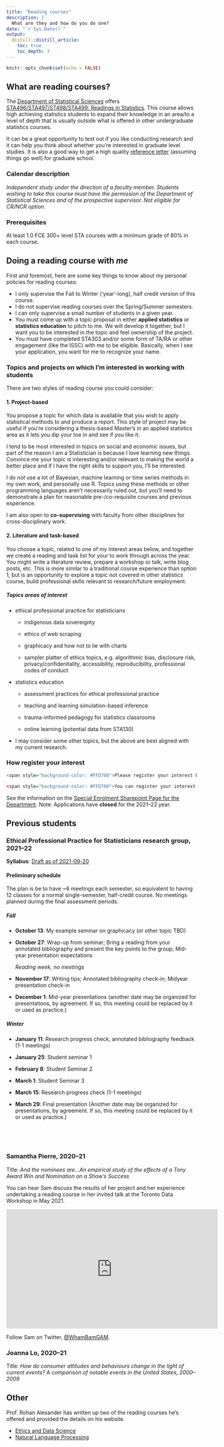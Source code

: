 ```yaml
---
title: "Reading courses"
description: |
  What are they and how do you do one?
date: "`r Sys.Date()`"
output: 
  distill::distill_article:
    toc: true
    toc_depth: 3
---
```


```r
knitr::opts_chunk$set(echo = FALSE)
```

## What are reading courses?

The [Department of Statistical Sciences](https://www.statistics.utoronto.ca/) offers [STA496/STA497/ST498/STA499: Readings in Statistics](https://www.statistics.utoronto.ca/current-students/special-enrolment-courses-sta490y1-sta492h1-sta496h1sta497h1#several-statistics-courses-have-special-enrolment-procedures-so-enrolment-in-these-courses-cannot-be-done-on-acorn-please-select-the-course-you-are-interested-in-from-the-list-below-for-information-on-the-enrolment-process-prerequisites-and-instructions-on-how-to-request-enrolment-accordion-3). This course allows high achieving statistics students to expand their knowledge in an area/to a level of depth that is usually outside what is offered in other undergraduate statistics courses.

It can be a great opportunity to test out if you like conducting research and it can help you think about whether you're interested in graduate level studies. It is also a good way to get a high quality [reference letter](https://www.lizabolton.com/references.html) (assuming things go well) for graduate school.

### Calendar description

*Independent study under the direction of a faculty member. Students wishing to take this course must have the permission of the Department of Statistical Sciences and of the prospective supervisor. Not eligible for CR/NCR option.*

### Prerequisites

At least 1.0 FCE 300+ level STA courses with a minimum grade of 80% in each course.

## Doing a reading course with *me*

First and foremost, here are some key things to know about my personal policies for reading courses:

-   I only supervise the Fall to Winter ('year'-long), half credit version of this course.
-   I do not supervise reading courses over the Spring/Summer semesters.
-   I can only supervise a small number of students in a given year.
-   You must come up with a topic proposal in either **applied statistics** or **statistics education** to pitch to me. We will develop it together, but I want you to be interested in the topic and feel ownership of the project.
-   You must have completed STA303 and/or some form of TA/RA or other engagement (like the ISSC) with me to be eligible. Basically, when I see your application, you want for me to recognize your name.

### Topics and projects on which I'm interested in working with students

There are two styles of reading course you could consider:

#### 1. Project-based

You propose a topic for which data is available that you wish to apply statistical methods to and produce a report. This style of project may be useful if you're considering a thesis-based Master's in an applied statistics area as it lets you dip your toe in and see if you like it.

I tend to be most interested in topics on social and economic issues, but part of the reason I am a Statistician is because I love learning new things. Convince me your topic is interesting and/or relevant to making the world a better place and if I have the right skills to support you, I'll be interested.

I do *not* use a lot of Bayesian, machine learning or time series methods in my own work, and personally use R. Topics using these methods or other programming languages aren't necessarily ruled out, but you'll need to demonstrate a plan for reasonable pre-/co-requisite courses and previous experience.

I am also open to **co-supervising** with faculty from other disciplines for cross-disciplinary work.

#### 2. Literature and task-based

You choose a topic, related to one of my interest areas below, and together we create a reading and task list for your to work through across the year. You might write a literature review, prepare a workshop or talk, write blog posts, etc. This is more similar to a traditional course experience than option 1, but is an opportunity to explore a topic not covered in other statistics course, build professional skills relevant to research/future employment.

##### Topics areas of interest

-   ethical professional practice for statisticians

    -   indigenous data sovereignty

    -   ethics of web scraping

    -   graphicacy and how not to lie with charts

    -   sampler platter of ethics topics, e.g. algorithmic bias, disclosure risk, privacy/confidenitality, accessibility, reproducibility, professional codes of conduct

-   statistics education

    -   assessment practices for ethical professional practice

    -   teaching and learning simulation-based inference

    -   trauma-informed pedagogy for statistics classrooms

    -   online learning (potential data from STA130)

-   I may consider some other topics, but the above are best aligned with my current research.

### How register your interest

```r
<span style="background-color: #FFD700">Please register your interest by __6:00 p.m. ET September 1, 2021__. I will aim to respond to all submitters by September 5.</span>

<span style="background-color: #FFD700">You can register your interest and propose your reading course topic to me using [__this form__](https://forms.office.com/r/wx9Je4vRuf). You will be asked to [__complete this proposal document__](https://utoronto-my.sharepoint.com/:w:/g/personal/liza_bolton_utoronto_ca/ESsQy3JNNqJIkr7ISpmdGVYBRcuP05cmzUlDe0fM9V3WIg?e=fXLhsv) and submit it, as well. (Note: You will need to be signed in with your U of T account to access the form and document.)</span>

```

See the information on the [Special Enrolment Sharepoint Page for the Department](https://utoronto.sharepoint.com/sites/ArtSci-STA/Undergrad/SitePages/Special-Enrolment-Courses--STA490Y1,-STA492H1-and-STA496H1-STA497H1.aspx). Note: Applications have **closed** for the 2021--22 year.

## Previous students

### Ethical Professional Practice for Statisticians research group, 2021--22

**Syllabus**: [Draft as of 2021-09-20](pdfs/2021_STA497_draft-syllabus-2.pdf)

#### Preliminary schedule

The plan is be to have \~6 meetings each semester, so equivalent to having 12 classes for a normal single-semester, half-credit course. No meetings planned during the final assessment periods.

##### Fall

-   **October 13**: My example seminar on graphicacy (or other topic TBD)

-   **October 27**: Wrap-up from seminar; Bring a reading from your annotated bibliography and present the key points to the group; Mid-year presentation expectations

    *Reading week, no meetings*

-   **November 17**: Writing tips; Annotated bibliography check-in; Midyear presentation check-in

-   **December 1**: Mid-year presentations (another date may be organized for presentations, by agreement. If so, this meeting could be replaced by it or used as practice.)

##### Winter

-   **January 11**: Research progress check, annotated bibliography feedback (1-1 meetings)

-   **January 25**: Student seminar 1

-   **February 8**: Student Seminar 2

-   **March 1**: Student Seminar 3

-   **March 15**: Research progress check (1-1 meetings)

-   **March 29**: Final presentation (Another date may be organized for presentations, by agreement. If so, this meeting could be replaced by it or used as practice.)

 

 

### Samantha Pierre, 2020--21

Title: *And the nominees are...An empirical study of the effects of a Tony Award Win and Nomination on a Show's Success*

You can hear Sam discuss the results of her project and her experience undertaking a reading course in her invited talk at the Toronto Data Workshop in May 2021.

<iframe width="560" height="315" src="https://www.youtube.com/embed/rFojvBN0qGk" title="YouTube video player" frameborder="0" allow="accelerometer; autoplay; clipboard-write; encrypted-media; gyroscope; picture-in-picture" allowfullscreen>

</iframe>

Follow Sam on Twitter, [\@WhamBamGAM](https://twitter.com/WhamBamGAM).

### Joanna Lo, 2020--21

Title: *How do consumer attitudes and behaviours change in the light of current events? A comparison of notable events in the United States, 2000--2009*

## Other

Prof. Rohan Alexander has written up two of the reading courses he's offered and provided the details on his website.

-   [Ethics and Data Science](https://rohanalexander.com/reading_course-ethics.html)
-   [Natural Language Processing](https://rohanalexander.com/reading_course-nlp.html)
